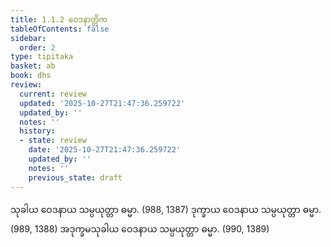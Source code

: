```yaml
---
title: 1.1.2 ဝေဒနာတ္တိက
tableOfContents: false
sidebar:
  order: 2
type: tipitaka
basket: ab
book: dhs
review:
  current: review
  updated: '2025-10-27T21:47:36.259722'
  updated_by: ''
  notes: ''
  history:
  - state: review
    date: '2025-10-27T21:47:36.259722'
    updated_by: ''
    notes: ''
    previous_state: draft
---
```



<ReviewStatus review={frontmatter.review} showDetails={true} />

<HypothesisAnnotation frontmatter={frontmatter} />

<DynamicBreadcrumb />

<Division number="2" book="dhs" e="ch" v="29" p="1">

<Paragraph number="5" book="dhs">
သုခါယ ဝေဒနာယ သမ္ပယုတ္တာ ဓမ္မာ. (<Emphasis>988, 1387</Emphasis>)
</Paragraph>

<Paragraph number="6" book="dhs">
ဒုက္ခာယ ဝေဒနာယ သမ္ပယုတ္တာ ဓမ္မာ. (<Emphasis>989, 1388</Emphasis>)
</Paragraph>

<Paragraph number="7" book="dhs">
အဒုက္ခမသုခါယ ဝေဒနာယ သမ္ပယုတ္တာ ဓမ္မာ. (<Emphasis>990, 1389</Emphasis>)
</Paragraph>
</Division>